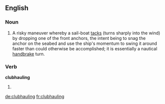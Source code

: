 ==English==

===Noun===
{{en-noun}}

# {{context|nautical|lang=en}} A risky maneuver whereby a sail-boat [[tacks]] (turns sharply into the wind) by dropping one of the front anchors, the intent being to snag the anchor on the seabed and use the ship's momentum to swing it around faster than could otherwise be accomplished; it is essentially a nautical [[handbrake]] turn.

===Verb===
'''clubhauling'''

# {{present participle of|clubhaul}}

[[de:clubhauling]]
[[fr:clubhauling]]